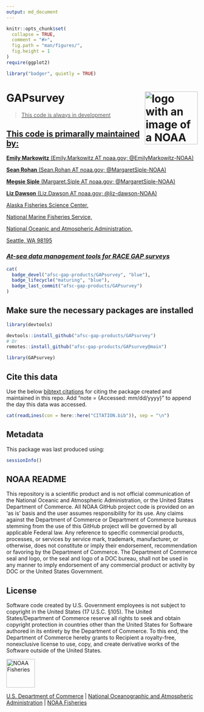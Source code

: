 ```yaml
---
output: md_document
---
```


<!-- README.md is generated from README.Rmd. Please edit that file -->

```r
knitr::opts_chunk$set(
  collapse = TRUE,
  comment = "#>",
  fig.path = "man/figures/",
  fig.height = 1
)
require(ggplot2)
```

```r
library("badger", quietly = TRUE)
```

# GAPsurvey <a href={https://afsc-gap-products.github.io/GAPsurvey}><img src="man/figures/logo.png" align="right" width=139 height=139 alt="logo with an image of a NOAA Fisheries report" />

> This code is always in development

## This code is primarally maintained by: 

**Emily Markowitz** (Emily.Markowitz AT noaa.gov; @EmilyMarkowitz-NOAA)

**Sean Rohan** (Sean.Rohan AT noaa.gov; @MargaretSiple-NOAA)

**Megsie Siple** (Margaret.Siple AT noaa.gov; @MargaretSiple-NOAA)

**Liz Dawson** (Liz.Dawson AT noaa.gov; @liz-dawson-NOAA)

Alaska Fisheries Science Center, 

National Marine Fisheries Service, 

National Oceanic and Atmospheric Administration,

Seattle, WA 98195

### *At-sea data management tools for RACE GAP surveys*

```r
cat(
  badge_devel("afsc-gap-products/GAPsurvey", "blue"),
  badge_lifecycle("maturing", "blue"),
  badge_last_commit("afsc-gap-products/GAPsurvey")
)
```

## Make sure the necessary packages are installed
	
```r
library(devtools)

devtools::install_github("afsc-gap-products/GAPsurvey")
# Or
remotes::install_github("afsc-gap-products/GAPsurvey@main")

library(GAPsurvey)
```

## Cite this data

Use the below [bibtext citations]("https://afsc-gap-products.github.io/GAPsurvey/blob/main/code/CITATION.bib") for citing the package created and maintained in this repo. Add "note = {Accessed: mm/dd/yyyy}" to append the day this data was accessed. 

```r
cat(readLines(con = here::here("CITATION.bib")), sep = "\n") 
```

## Metadata

This package was last produced using: 

```r
sessionInfo()
```

## NOAA README

This repository is a scientific product and is not official communication of the National Oceanic and Atmospheric Administration, or the United States Department of Commerce. All NOAA GitHub project code is provided on an ‘as is’ basis and the user assumes responsibility for its use. Any claims against the Department of Commerce or Department of Commerce bureaus stemming from the use of this GitHub project will be governed by all applicable Federal law. Any reference to specific commercial products, processes, or services by service mark, trademark, manufacturer, or otherwise, does not constitute or imply their endorsement, recommendation or favoring by the Department of Commerce. The Department of Commerce seal and logo, or the seal and logo of a DOC bureau, shall not be used in any manner to imply endorsement of any commercial product or activity by DOC or the United States Government.

## License

Software code created by U.S. Government employees is not subject to copyright in the United States (17 U.S.C. §105). The United States/Department of Commerce reserve all rights to seek and obtain copyright protection in countries other than the United States for Software authored in its entirety by the Department of Commerce. To this end, the Department of Commerce hereby grants to Recipient a royalty-free, nonexclusive license to use, copy, and create derivative works of the Software outside of the United States.


<img src="https://raw.githubusercontent.com/nmfs-general-modeling-tools/nmfspalette/main/man/figures/noaa-fisheries-rgb-2line-horizontal-small.png" height="75" alt="NOAA Fisheries">

[U.S. Department of Commerce](https://www.commerce.gov/) | [National
Oceanographic and Atmospheric Administration](https://www.noaa.gov) |
[NOAA Fisheries](https://www.fisheries.noaa.gov/)
